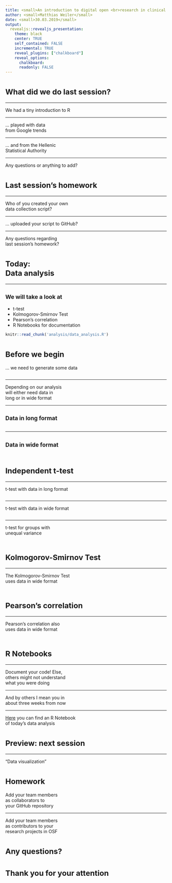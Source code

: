 ```yaml
---
title: <small>An introduction to digital open <br>research in clinical psychology</small>
author: <small>Matthias Weiler</small>
date: <small>30.03.2019</small>
output:
  revealjs::revealjs_presentation:
    theme: black
    center: TRUE
    self_contained: FALSE
    incremental: TRUE
    reveal_plugins: ["chalkboard"]
    reveal_options:
      chalkboard: 
      readonly: FALSE
---
```


# <small> What did we do last session?</small>

----

We had a tiny introduction to R

----

... played with data  
from Google trends

----

... and from the Hellenic  
Statistical Authority

----

Any questions or anything to add?



# <small>Last session's homework</small>

----

Who of you created your own  
data collection script?

----

... uploaded your script to GitHub?

----

Any questions regarding  
last session's homework?



# <small>Today:<br>Data analysis</small>

----

## <small>We will take a look at</small>

- t-test
- Kolmogorov-Smirnov Test
- Pearson's correlation
- R Notebooks for documentation

```r
knitr::read_chunk('analysis/data_analysis.R')
```


# <small>Before we begin</small>

... we need to generate some data

```r
```

----

Depending on our analysis  
will either need data in  
long or in wide format

----

## <small>Data in long format</small>

```r
```

----

## <small>Data in wide format</small>

```r
```



# <small>Independent t-test</small>

----

t-test with data in long format

```r
```

----

t-test with data in wide format

```r
```

----

t-test for groups with  
unequal variance

```r
```

# <small>Kolmogorov-Smirnov Test</small>

----

The Kolmogorov-Smirnov Test  
uses data in wide format

```r
```



# <small>Pearson's correlation</small>

----

Pearson's correlation also  
uses data in wide format

```r
```



# <small>R Notebooks</small>

----

Document your code! Else,  
others might not understand  
what you were doing

----

And by others I mean you in  
about three weeks from now

----

[Here](https://mrweiler.github.io/dosp-2019-07/notebook.html)
you can find an R Notebook  
of today's data analysis



# <small>Preview: next session</small>

----

"Data visualization"



# <small>Homework</small>

Add your team members  
as collaborators to  
your GitHub repository

----

Add your team members  
as contributors to your  
research projects in OSF



# <small>Any questions?</small>



# <small>Thank you for your attention</small>
